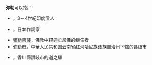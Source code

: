 '''弥勒'''可以指：
*{{tsl|ja|弥勒 (僧)|彌勒 (僧人)}}，3－4世紀印度僧人
*{{tsl|ja|弥勒 (作詞家)|彌勒 (作詞家)}}，日本作詞家
*[[彌勒菩薩|彌勒菩薩]]，佛教中释迦牟尼佛的继任者
*[[弥勒市|弥勒市]]，中華人民共和国云南省红河哈尼族彝族自治州下辖的县级市
*{{tsl|ja|道の駅みろく|道之驛彌勒}}，香川縣讚岐市的道之驛
{{disambiguation|cat=二字亞洲相關消歧義}}